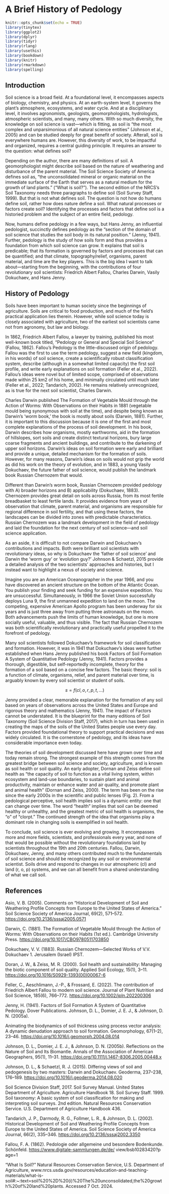 # A Brief History of Pedology

```r
knitr::opts_chunk$set(echo = TRUE)
library(tinytex)
library(ggplot2)
library(dplyr)
library(tidyr)
library(rlang)
library(usethis)
library(bookdown)
library(knitr)
library(rmarkdown)
library(spelling)
```

## Introduction

Soil science is a broad field. At a foundational level, it encompasses aspects of biology, chemistry, and physics. At an earth-system level, it governs the plant’s atmosphere, ecosystems, and water cycle. And at a disciplinary level, it involves agronomists, geologists, geomorphologists, hydrologists, atmospheric scientists, and many, many others. With so much diversity, the knowledge on soil science is vast—which is fitting, as soil is “the most complex and unparsimonious of all natural science entities” (Johnson et al., 2005) and can be studied deeply for great benefit of society. Afterall, soil is everywhere humans are. However, this diversity of work, to be impactful and organized, requires a central guiding principle. It requires an answer to the question: what defines soil?

Depending on the author, there are many definitions of soil. A geomorphologist might describe soil based on the nature of weathering and disturbance of the parent material. The Soil Science Society of America defines soil as, “the unconsolidated mineral or organic material on the immediate surface of the Earth that serves as a natural medium for the growth of land plants.” (“What is soil?”). The second edition of the NRCS’s Soil Taxonomy needs three paragraphs to define soil (Soil Survey Staff, 1999). But that is not what defines soil. The question is not how do humans define soil, rather how does nature define a soil. What natural processes or factors create soil? Identifying the processes and factors that define soil is a historied problem and the subject of an entire field, pedology.

Now, humans define pedology in a few ways, but Hans Jenny, an influential pedologist, succinctly defines pedology as the “section of the domain of soil science that studies the soil body in its natural position.” (Jenny, 1941). Further, pedology is the study of how soils form and thus provides a foundation from which soil science can grow. It explains that soil is predicable; that its formation is governed by factors and processes that can be quantified; and that climate, topography/relief, organisms, parent material, and time are the key players. This is the big idea I want to talk about—starting from the beginning, with the contributions of four revolutionary soil scientists: Friedrich Albert Fallou, Charles Darwin, Vasily Dokuchaev, and Hans Jenny.

## History of Pedology

Soils have been important to human society since the beginnings of agriculture. Soils are critical to food production, and much of the field’s practical application lies therein. However, while soil science today is closely associated with agriculture, two of the earliest soil scientists came not from agronomy, but law and biology.

In 1862, Friedrich Albert Fallou, a lawyer by training, published his most well-known book titled, “Pedology or General and Special Soil Science” (Fallou, 1862). Fallou’s Pedology is the little-discussed origin of pedology. Fallou was the first to use the term pedology, suggest a new field (kingdom, in his words) of soil science, create a scientifically robust classification system, describe (although in a somewhat limited capacity) the first soil profile, and write early explanations on soil formation (Feller et al., 2022). Fallou’s ideas were novel but of limited scope, comprised of observations made within 25 km2 of his home, and minimally circulated until much later (Feller et al., 2022; Tandarich, 2002). He remains relatively unrecognized, as is true for the next soil scientist, Charles Darwin.

Charles Darwin published The Formation of Vegetable Mould through the Action of Worms: With Observations on their Habits in 1881 (vegetable mould being synonymous with soil at the time), and despite being known as Darwin’s ‘worm book,’ the book is mostly about soils (Darwin, 1881). Further, it is important to this discussion because it is one of the first and most complete explanations of the process of soil development. In his book, Darwin describes how organisms, mostly earthworms, aid in the formation of hillslopes, sort soils and create distinct textural horizons, bury large coarse fragments and ancient buildings, and contribute to the darkening of upper soil horizons. Darwin’s ideas on soil formation were early and brilliant and provide a unique, detailed mechanism for the formation of soils. However, for many reasons, Darwin’s ideas on soils would not grip the world as did his work on the theory of evolution, and in 1883, a young Vasily Dokuchaev, the future father of soil science, would publish the landmark book Russian Chernozem that would.

Different than Darwin’s worm book, Russian Chernozem provided pedology with A) broader horizons and B) applicability (Dokuchaev, 1883). Chernozem provides great detail on soils across Russia, from its most fertile breadbasket to least fertile lands. It provides evidence from years of observation that climate, parent material, and organisms are responsible for regional difference in soil fertility, and that using these factors, the landscapes can be divided into zones with predictable characteristics. Russian Chernozem was a landmark development in the field of pedology and laid the foundation for the next century of soil science—and soil science application.

As an aside, it is difficult to not compare Darwin and Dokuchaev’s contributions and impacts. Both were brilliant soil scientists with revolutionary ideas, so why is Dokuchaev the ‘father of soil science’ and Darwin the ‘worm guy’ or ‘evolution guy?’ Johnson & Schaetzl, 2015 provide a detailed analysis of the two scientists’ approaches and histories, but I instead want to highlight a nexus of society and science.

Imagine you are an American Oceanographer in the year 1966, and you have discovered an ancient structure on the bottom of the Atlantic Ocean. You publish your finding and seek funding for an expensive expedition. You are unsuccessful. Simultaneously, in 1966 the Soviet Union successfully deploys Luna 9, the first unmanned expedition to land on the moon. The competing, expensive American Apollo program has been underway for six years and is just three away from putting three astronauts on the moon. Both advancements push the limits of human knowledge, but one is more socially useful, valuable, and thus visible. The fact that Russian Chernozem was both scientifically revolutionary and practically useful propelled it to the forefront of pedology.

Many soil scientists followed Dokuchaev’s framework for soil classification and formation. However, it was in 1941 that Dokuchaev’s ideas were further established when Hans Jenny published his book Factors of Soil Formation A System of Quantitative Pedology (Jenny, 1941). Factors provides a thorough, digestible, but self-reportedly incomplete, theory for the formation of a soil based on a concise few factors. The basic theory: soil is a function of climate, organisms, relief, and parent material over time, is arguably known by every soil scientist or student of soils.

$$
s = f (cl, o, r, p, t, …)
$$

Jenny provided a clear, memorable explanation for the formation of any soil based on years of observations across the United States and Europe and rigorous theory and mathematics (Jenny, 1941). The impact of Factors cannot be understated. It is the blueprint for the many editions of Soil Taxonomy (Soil Science Division Staff, 2017), which in turn has been used in creating the maps of the soils of the United States people use every day. Factors provided foundational theory to support practical decisions and was widely circulated. It is the cornerstone of pedology, and its ideas have considerable importance even today.

The theories of soil development discussed here have grown over time and today remain strong. The strongest example of this strength comes from the greatest bridge between soil science and society, agriculture, and is known as soil health or soil quality. An early adopter, Dornan and Zeiss define soil health as “the capacity of soil to function as a vital living system, within ecosystem and land-use boundaries, to sustain plant and animal productivity, maintain or enhance water and air quality, and promote plant and animal health” (Dornan and Zeiss, 2000). The term has been on the rise since the early 2000s in the scientific and public lenses (Fig. 2). From a pedological perceptive, soil health implies soil is a dynamic entity: one that can change over time. The word “health” implies that soil can be deemed healthy or unhealthy, and the greatest metric of soil health is organisms, the “o” of “clorpt.” The continued strength of the idea that organisms play a dominant role in changing soils is exemplified in soil health.

To conclude, soil science is ever evolving and growing. It encompasses more and more fields, scientists, and professionals every year, and none of that would be possible without the revolutionary foundations laid by scientists throughout the 19th and 20th centuries. Fallou, Darwin, Dokuchaev, Jenny, and many others contributed much to the fundamentals of soil science and should be recognized by any soil or environmental scientist. Soils drive and respond to changes in our atmospheric (cl) and land (r, o, p) systems, and we can all benefit from a shared understanding of what we call soil.

## References

Asio, V. B. (2005). Comments on “Historical Development of Soil and Weathering Profile Concepts from Europe to the United States of America.” Soil Science Society of America Journal, 69(2), 571–572. <https://doi.org/10.2136/sssaj2005.0571>

Darwin, C. (1881). The Formation of Vegetable Mould through the Action of Worms: With Observations on their Habits (1st ed.). Cambridge University Press. <https://doi.org/10.1017/CBO9780511703850>

Dokuchaev, V. V. (1883). Russian Chernozem—Selected Works of V.V. Dokuchaev 1. Jerusalem (Israel) IPST.

Doran, J. W., & Zeiss, M. R. (2000). Soil health and sustainability: Managing the biotic component of soil quality. Applied Soil Ecology, 15(1), 3–11. [https://doi.org/10.1016/S0929-1393(00)00067-6](https://doi.org/10.1016/S0929-1393(00)00067-6){.uri}

Feller, C., Aeschlimann, J.-P., & Frossard, E. (2022). The contribution of Friedrich Albert Fallou to modern soil science. Journal of Plant Nutrition and Soil Science, 185(6), 766–772. <https://doi.org/10.1002/jpln.202200306>

Jenny, H. (1941). Factors of Soil Formation A System of Quantitative Pedology. Dover Publications. Johnson, D. L., Domier, J. E. J., & Johnson, D. N. (2005a).

Animating the biodynamics of soil thickness using process vector analysis: A dynamic denudation approach to soil formation. Geomorphology, 67(1–2), 23–46. <https://doi.org/10.1016/j.geomorph.2004.08.014>

Johnson, D. L., Domier, J. E. J., & Johnson, D. N. (2005b). Reflections on the Nature of Soil and Its Biomantle. Annals of the Association of American Geographers, 95(1), 11–31. <https://doi.org/10.1111/j.1467-8306.2005.00448.x>

Johnson, D. L., & Schaetzl, R. J. (2015). Differing views of soil and pedogenesis by two masters: Darwin and Dokuchaev. Geoderma, 237–238, 176–189. <https://doi.org/10.1016/j.geoderma.2014.08.020>

Soil Science Division Staff, 2017. Soil Survey Manual. United States Department of Agriculture. Agriculture Handbook 18. Soil Survey Staff. 1999. Soil taxonomy: A basic system of soil classification for making and interpreting soil surveys. 2nd edition. Natural Resources Conservation Service. U.S. Department of Agriculture Handbook 436.

Tandarich, J. P., Darmody, R. G., Follmer, L. R., & Johnson, D. L. (2002). Historical Development of Soil and Weathering Profile Concepts from Europe to the United States of America. Soil Science Society of America Journal, 66(2), 335–346. <https://doi.org/10.2136/sssaj2002.3350>

Fallou, F. A. (1862). Pedologie oder allgemeine und besondere Bodenkunde. Schönfeld. <https://www.digitale-sammlungen.de/de/> view/bsb10283420?p age=1

“What Is Soil?” Natural Resources Conservation Service, U.S. Department of Agriculture, www.nrcs.usda.gov/resources/education-and-teaching-materials/what-is-soil#:\~:text=soil%20%2D%20(i)%20The%20unconsolidated,the%20growth%20of%20land%20plants. Accessed 7 Oct. 2024.

